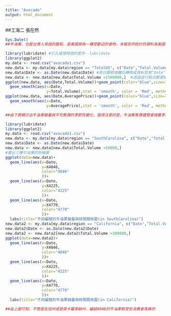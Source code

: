 ```yaml
---
title: "Avocado"
output: html_document
---
```

##工海二 張在然

```r
Sys.Date()
##牛油果，也是台灣人常說的酪梨，是美國視為一種受歡迎的食物，本報告所統計的資料為美國各地從2015年開始，到2018年春天的牛油果銷量與平均價格資料，透過下面數張圖表，進行簡易的分析
```





```r
library(lubridate) #引入處理時間的套件--lubridate
library(ggplot2)
my.data <- read.csv("avocado1.csv")
new.data <- my.data[my.data$region == "TotalUS", c("Date","Total.Volume","AveragePrice","X4046","X4225","X4770","region")] #擷取出特定幾個可能會處理到的欄位
new.data$Date <- as.Date(new.data$Date) #將日期那個欄位轉換成資料型態"Date""
new.data <- new.data[new.data$Total.Volume >1500000,]  #透過這行程式篩選掉極端資料，只選擇總量大於一百五十萬的資料
ggplot(new.data, aes(Date,Total.Volume))+geom_point(color="blue",size=3, pch=18) +  labs(title="美國牛油果總銷量與時間關係圖") + #畫成傘散佈圖&加上標題
  geom_smooth(aes(x=Date,
                  y=Total.Volume),stat = 'smooth', color = 'Red', method = 'gam') #畫回歸直線了解趨勢
ggplot(new.data, aes(Date,AveragePrice))+geom_point(color="blue",size=3, pch=18) + labs(title="美國牛油果平均價格與時間關係圖") +
  geom_smooth(aes(x=Date,
                  y=AveragePrice),stat = 'smooth', color = 'Red', method = 'gam') #畫回歸直線了解趨勢

##由下表顯示出牛油果銷量與平均售價的季節性變化，值得注意的是，牛油果售價儘管會隨著季節波動，但其趨勢卻是越來越貴，可能反映了供不應求的狀況根據https://producebrands.com/the-avocado/網站對牛油果的介紹，牛油果依編號可以分成10種，而本資料中提供的三種(4046/4225/4770)，從大小來分分別是(small/large/ExtraLarge)，下表各取東西兩岸一城市或州進行三種牛油果銷量與時間的的分析
```


```r
library(lubridate)
library(ggplot2)
my.data <- read.csv("avocado1.csv")
new.data <- my.data[my.data$region == "SouthCarolina", c("Date","Total.Volume","AveragePrice","X4046","X4225","X4770","region")] #只取REGION=南卡羅來納州的資料
new.data$Date <- as.Date(new.data$Date)
new.data <- new.data[new.data$Total.Volume >50000,]
#畫出三種牛油果的折線圖
ggplot(data=new.data)+
  geom_line(aes(x=Date,
                y=X4046,
                color="4046"
                ))+
  geom_line(aes(x=Date,
                y=X4225,
                color="4225"
                ))+
  geom_line(aes(x=Date,
                y=X4770,
                color="4770"
                ))+
  labs(title="不同編號的牛油果銷量與時間關係圖(in SouthCarolina)")
new.data2 <- my.data[my.data$region == "California", c("Date","Total.Volume","AveragePrice","X4046","X4225","X4770","region")] #只取REGION=加州的資料
new.data2$Date <- as.Date(new.data2$Date)
new.data2 <- new.data2[new.data2$Total.Volume >300000,]    
ggplot(data=new.data2)+
  geom_line(aes(x=Date,
                y=X4046,
                color="4046"
                ))+
  geom_line(aes(x=Date,
                y=X4225,
                color="4225"
                ))+
  geom_line(aes(x=Date,
                y=X4770,
                color="4770"
                ))+
  labs(title="不同編號的牛油果銷量與時間關係圖(in California)")
```



```r
##由上圖可知，不管是在加州或是南卡羅萊納州，編號4046的牛油果較受到消費者青睞的
```


